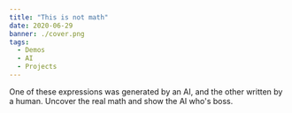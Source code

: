 ```yaml
---
title: "This is not math"
date: 2020-06-29
banner: ./cover.png
tags:
  - Demos
  - AI
  - Projects
---
```



<GuessWho />

One of these expressions was generated by an AI, and the other
written by a human. Uncover the real math and show the AI who's boss.
